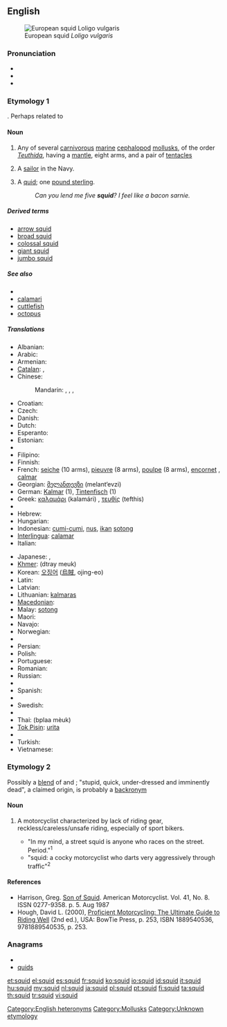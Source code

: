{{wikipedia}}
{{also|SQUID}}
==English==
[[Image:Loligo vulgaris.jpg|thumb|right|European squid ''Loligo vulgaris'']]

===Pronunciation===
* {{IPA|/skwɪd/}}
* {{audio|en-us-squid.ogg|Audio (US)}}
* {{rhymes|ɪd}}

===Etymology 1===
{{unk.}}.  Perhaps related to {{term|squirt}}

====Noun====
{{en-noun|pl2=squid}}

# Any of several [[carnivorous]] [[marine]] [[cephalopod]] [[mollusk]]s, of the order ''[[Teuthida]]'', having a [[mantle]], eight arms, and a pair of [[tentacle]]s
# {{context|mildly|pejorative}} A [[sailor]] in the Navy.
# {{UK|slang|humorous|rare}} A [[quid]]; one [[pound sterling]].
#: ''Can you lend me five '''squid'''? I feel like a bacon sarnie.''

=====Derived terms=====
* [[arrow squid]]
* [[broad squid]]
* [[colossal squid]]
* [[giant squid]]
* [[jumbo squid]]

=====See also=====
* {{pedia}}
* [[calamari]]
* [[cuttlefish]]
* [[octopus]]

=====Translations=====
{{trans-top|sea animal}}
* Albanian: {{t|sq|kallamar|xs=Albanian}}
* Arabic: {{t|ar|حبار|m|tr=Habbaar}}
* Armenian: {{t-|hy|կաղամար|tr=kaġamar}}
* [[Catalan]]: {{t-|ca|calamars|m}}, {{t+|ca|calamar|m}}
* Chinese:
*: Mandarin: {{t-|cmn|烏賊|sc=Hani}}, {{t-|cmn|乌贼|tr=wūzéi|sc=Hani}}, {{t-|cmn|魷魚|sc=Hani}}, {{t-|cmn|鱿鱼|tr=yóuyú|sc=Hani}}
* Croatian: {{t-|hr|lignja|f}}
* Czech: {{t-|cs|krakatice|f}}
* Danish: {{t-|da|blæksprutte|c}}
* Dutch: {{t+|nl|inktvis|m}}
* Esperanto: {{t-|eo|sepio|xs=Esperanto}}
* Estonian: {{t|et|kalmaar}}
* {{trreq|Fijian}}
* Filipino: {{tø|fil|pusit}}
* Finnish: {{t+|fi|mustekala}}
* French: [[seiche]] {{f}} (10 arms), [[pieuvre]] {{f}} (8 arms), [[poulpe]] {{f}} (8 arms), [[encornet]] {{m}}, [[calmar]] {{m}}
* Georgian: [[მელანთევზი]] (melant‘evzi)
* German: [[Kalmar]] {{m}} (1), [[Tintenfisch]] {{m}} (1)
* Greek: [[καλαμάρι]] (kalamári) {{n}}, [[τευθίς]] (tefthis) {{f}}
* {{trreq|Hawaiian}}
* Hebrew: {{t|he|דיונון|tr=dionon|sc=Hebr}}
* Hungarian: {{t+|hu|tintahal}}
* Indonesian: [[cumi-cumi]], [[nus]], [[ikan]] [[sotong]]
* [[Interlingua]]: [[calamar]]
* Italian: {{t+|it|calamaro|m}}
{{trans-mid}}
* Japanese: {{t-|ja|イカ|tr=ika}}, {{t+|ja|烏賊|tr=ika}}
* [[Khmer]]: {{Khmr|[[ត្រី​មឹក]]}} (dtray meuk)
* Korean: [[오징어]] ([[烏賊]], ojing-eo)
* Latin: {{t-|la|loligo|f|alt=lōlīgō}}
* Latvian: {{t|lv|kalmārs; paskvila}}
* Lithuanian: [[kalmaras]] {{m}}
* [[Macedonian]]: {{t-|mk|лигња|f|tr=lígnja}}
* Malay: [[sotong]]
* Maori: {{t-|mi|wheke|xs=Maori}}
* Navajo: {{tø|nv|łóóʼ bigaan neeznání}}
* Norwegian: {{t+|no|akkar|m}}
* {{trreq|Old English}}
* Persian: {{t|fa|سرپاور دم‌کل|tr=srpaur dmkl|sc=fa-Arab}}
* Polish: {{t+|pl|kalmar}}
* Portuguese: {{t+|pt|lula|f}}
* Romanian: {{t-|ro|calmar|m}}
* Russian: {{t|ru|кальмар|m|tr=kal’már}}
* {{trreq|Samoan}}
* Spanish: {{t+|es|calamar|m}}
* {{trreq|Swahili}}
* Swedish: {{t-|sv|bläckfisk|c}}
* {{trreq|Tahitian}}
* Thai: {{Thai|[[ปลาหมึก]]}} (bplaa mèuk)
* [[Tok Pisin]]: [[urita]]
* {{trreq|Tongan}}
* Turkish: {{t+|tr|kalamar}}
* Vietnamese: {{t|vi|mực ống|xs=Vietnamese}}
{{trans-bottom}}

===Etymology 2===
Possibly a [[blend]] of {{term|stupid}} and {{term|quick}};  "stupid, quick, under-dressed and imminently dead", a claimed origin, is probably a [[backronym]]

====Noun====
{{en-noun}}

# {{slang|motorcycling|pejorative}} A motorcyclist characterized by lack of riding gear, reckless/careless/unsafe riding, especially of sport bikers.<!-- moved to etymology: this is likely to be a backronym in any case: Possibly an acronym of Stupid, Quick, Under-dressed, Imminently Dead.-->
#* "In my mind, a street squid is anyone who races on the street.  Period."<sup>1</sup>
#* "squid:  a cocky motorcyclist who darts very aggressively through traffic"<sup>2</sup>

====References====
* Harrison, Greg.  [http://books.google.com/books?id=SPkDAAAAMBAJ&pg=PA5-IA1&dq=squid Son of Squid].  American Motorcyclist. Vol. 41, No. 8.  ISSN 0277-9358.  p. 5.  Aug 1987
* Hough, David L. (2000), [http://books.google.com/books?id=yeAIAIxS-cgC&q Proficient Motorcycling: The Ultimate Guide to Riding Well] (2nd ed.), USA: BowTie Press, p. 253, ISBN 1889540536, 9781889540535, p. 253.
<!--SOED-->

===Anagrams===
* {{alphagram|diqsu}}
* [[quids#English|quids]]

[[Category:English heteronyms]]
[[Category:Mollusks]]
[[Category:Unknown etymology]]

[[et:squid]]
[[el:squid]]
[[es:squid]]
[[fr:squid]]
[[ko:squid]]
[[io:squid]]
[[id:squid]]
[[it:squid]]
[[hu:squid]]
[[my:squid]]
[[nl:squid]]
[[ja:squid]]
[[pl:squid]]
[[pt:squid]]
[[fi:squid]]
[[ta:squid]]
[[th:squid]]
[[tr:squid]]
[[vi:squid]]
